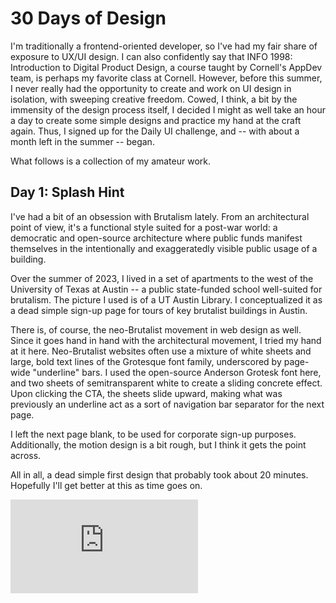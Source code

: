 # 30 Days of Design

I'm traditionally a frontend-oriented developer, so I've had my fair share of exposure to UX/UI design. I can also confidently say that INFO 1998: Introduction to Digital Product Design, a course taught by Cornell's AppDev team, is perhaps my favorite class at Cornell. However, before this summer, I never really had the opportunity to create and work on UI design in isolation, with sweeping creative freedom. Cowed, I think, a bit by the immensity of the design process itself, I decided I might as well take an hour a day to create some simple designs and practice my hand at the craft again. Thus, I signed up for the Daily UI challenge, and -- with about a month left in the summer -- began.

What follows is a collection of my amateur work.

## Day 1: Splash Hint

I've had a bit of an obsession with Brutalism lately. From an architectural point of view, it's a functional style suited for a post-war world: a democratic and open-source architecture where public funds manifest themselves in the intentionally and exaggeratedly visible public usage of a building.

Over the summer of 2023, I lived in a set of apartments to the west of the University of Texas at Austin -- a public state-funded school well-suited for brutalism. The picture I used is of a UT Austin Library. I conceptualized it as a dead simple sign-up page for tours of key brutalist buildings in Austin.

There is, of course, the neo-Brutalist movement in web design as well. Since it goes hand in hand with the architectural movement, I tried my hand at it here. Neo-Brutalist websites often use a mixture of white sheets and large, bold text lines of the Grotesque font family, underscored by page-wide "underline" bars. I used the open-source Anderson Grotesk font here, and two sheets of semitransparent white to create a sliding concrete effect. Upon clicking the CTA, the sheets slide upward, making what was previously an underline act as a sort of navigation bar separator for the next page.

I left the next page blank, to be used for corporate sign-up purposes. Additionally, the motion design is a bit rough, but I think it gets the point across.

All in all, a dead simple first design that probably took about 20 minutes. Hopefully I'll get better at this as time goes on.

<div
    style={{
        padding: "60% 0 0 0",
        position: "relative",
    }}
>
    <iframe
        src='https://player.vimeo.com/video/844124997?badge=0&amp;autopause=0&amp;player_id=0&amp;app_id=58479'
        frameborder='0'
        allow='autoplay; fullscreen; picture-in-picture'
        allowfullscreen
        style={{
            position: "absolute",
            top: "0",
            left: "0",
            width: "100%",
            height: "100%",
        }}
        title='Daily UI #1: Splash Hint'
    ></iframe>
</div>
<script src='https://player.vimeo.com/api/player.js'></script>
